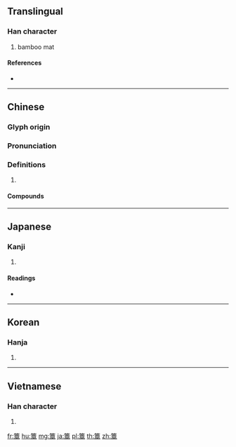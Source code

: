 {{character info/new}}
==Translingual==

===Han character===
{{Han char|rn=118|rad=竹|as=12|sn=18|four=88406|canj=HMWJ}}

# bamboo mat

====References====
* {{Han ref|kx=0899.020|dkj=26510|dj=1324.420|hdz=53014.010|uh=7C1F|ud=31775|bh=F065|bd=61541}}

----

==Chinese==
{{zh-forms}}

===Glyph origin===
{{Han etym}}

===Pronunciation===
{{zh-pron
|m=diàn
|c=dim3,tim5
|h=pfs=
|md=
|mn=
|w=
|mc=y
|oc=y
|cat=
}}

===Definitions===
{{zh-hanzi}}

# {{rfdef|lang=zh}}

====Compounds====
{{zh-der|冰簟|簟子}}

----

==Japanese==

===Kanji===
{{ja-kanji|grade=|rs=竹12}}

# {{defn|lang=ja|sort=竹12}}

====Readings====
* {{ja-readings|on=[[てん]] (ten)|kun=[[たかむしろ]] (takamushiro)|nanori=}}

----

==Korean==

===Hanja===
{{ko-hanja|hangeul=점|eumhun=|rv=jeom|mr=chŏm|y=cem}}

# {{defn|lang=ko|sort=竹12}}

----

==Vietnamese==

===Han character===
{{vi-hantu|[[điệm]]|rs=竹12}}

# {{defn|lang=vi|sort=竹12}}

[[fr:簟]]
[[hu:簟]]
[[mg:簟]]
[[ja:簟]]
[[pl:簟]]
[[th:簟]]
[[zh:簟]]